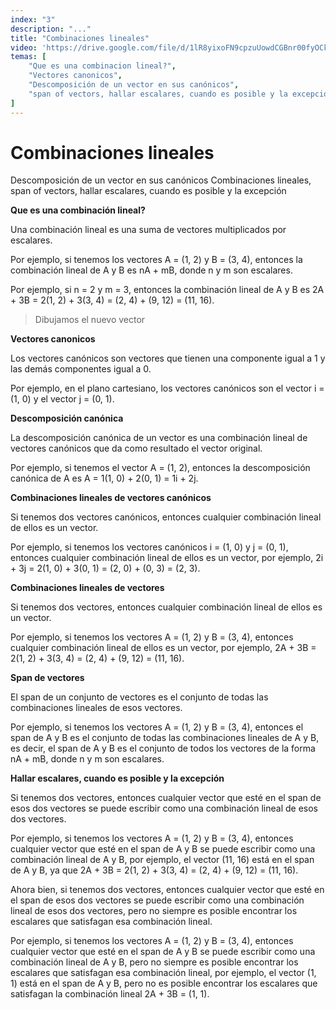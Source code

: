 ```yaml
---
index: "3"
description: "..."
title: "Combinaciones lineales"
video: 'https://drive.google.com/file/d/1lR8yixoFN9cpzuUowdCGBnr00fyOCkv2/preview'
temas: [
    "Que es una combinacion lineal?",
    "Vectores canonicos",
    "Descomposición de un vector en sus canónicos",
    "span of vectors, hallar escalares, cuando es posible y la excepción",
]
---
```


# Combinaciones lineales

Descomposición de un vector en sus canónicos
Combinaciones lineales, span of vectors, hallar escalares, cuando es posible y la excepción


**Que es una combinación lineal?**

Una combinación lineal es una suma de vectores multiplicados por escalares.

Por ejemplo, si tenemos los vectores A = (1, 2) y B = (3, 4), entonces la combinación lineal de A y B es nA + mB, donde n y m son escalares.

Por ejemplo, si n = 2 y m = 3, entonces la combinación lineal de A y B es 2A + 3B = 2(1, 2) + 3(3, 4) = (2, 4) + (9, 12) = (11, 16).

> Dibujamos el nuevo vector

**Vectores canonicos**

Los vectores canónicos son vectores que tienen una componente igual a 1 y las demás componentes igual a 0.

Por ejemplo, en el plano cartesiano, los vectores canónicos son el vector i = (1, 0) y el vector j = (0, 1).

**Descomposición canónica**

La descomposición canónica de un vector es una combinación lineal de vectores canónicos que da como resultado el vector original.

Por ejemplo, si tenemos el vector A = (1, 2), entonces la descomposición canónica de A es A = 1(1, 0) + 2(0, 1) = 1i + 2j.

**Combinaciones lineales de vectores canónicos**

Si tenemos dos vectores canónicos, entonces cualquier combinación lineal de ellos es un vector.

Por ejemplo, si tenemos los vectores canónicos i = (1, 0) y j = (0, 1), entonces cualquier combinación lineal de ellos es un vector, por ejemplo, 2i + 3j = 2(1, 0) + 3(0, 1) = (2, 0) + (0, 3) = (2, 3).

**Combinaciones lineales de vectores**

Si tenemos dos vectores, entonces cualquier combinación lineal de ellos es un vector.

Por ejemplo, si tenemos los vectores A = (1, 2) y B = (3, 4), entonces cualquier combinación lineal de ellos es un vector, por ejemplo, 2A + 3B = 2(1, 2) + 3(3, 4) = (2, 4) + (9, 12) = (11, 16).

**Span de vectores**

El span de un conjunto de vectores es el conjunto de todas las combinaciones lineales de esos vectores.

Por ejemplo, si tenemos los vectores A = (1, 2) y B = (3, 4), entonces el span de A y B es el conjunto de todas las combinaciones lineales de A y B, es decir, el span de A y B es el conjunto de todos los vectores de la forma nA + mB, donde n y m son escalares.

**Hallar escalares, cuando es posible y la excepción**

Si tenemos dos vectores, entonces cualquier vector que esté en el span de esos dos vectores se puede escribir como una combinación lineal de esos dos vectores.

Por ejemplo, si tenemos los vectores A = (1, 2) y B = (3, 4), entonces cualquier vector que esté en el span de A y B se puede escribir como una combinación lineal de A y B, por ejemplo, el vector (11, 16) está en el span de A y B, ya que 2A + 3B = 2(1, 2) + 3(3, 4) = (2, 4) + (9, 12) = (11, 16).

Ahora bien, si tenemos dos vectores, entonces cualquier vector que esté en el span de esos dos vectores se puede escribir como una combinación lineal de esos dos vectores, pero no siempre es posible encontrar los escalares que satisfagan esa combinación lineal.

Por ejemplo, si tenemos los vectores A = (1, 2) y B = (3, 4), entonces cualquier vector que esté en el span de A y B se puede escribir como una combinación lineal de A y B, pero no siempre es posible encontrar los escalares que satisfagan esa combinación lineal, por ejemplo, el vector (1, 1) está en el span de A y B, pero no es posible encontrar los escalares que satisfagan la combinación lineal 2A + 3B = (1, 1).
